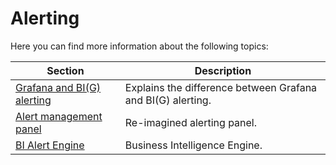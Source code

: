 
# Alerting

Here you can find more information about the following topics:

| Section                                       | Description                                                 |
| --------------------------------------------- | ----------------------------------------------------------- |
| [Grafana and BI(G) alerting](../big-alerting) | Explains the difference between Grafana and BI(G) alerting. |
| [Alert management panel](../alerting-panel)   | Re-imagined alerting panel.                                 |
| [BI Alert Engine](../engine)                  | Business Intelligence Engine.                               |
